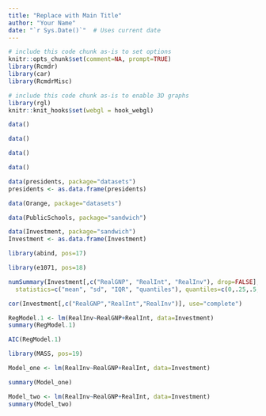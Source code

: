 ```yaml
---
title: "Replace with Main Title"
author: "Your Name"
date: "`r Sys.Date()`"  # Uses current date
---
```



```r
# include this code chunk as-is to set options
knitr::opts_chunk$set(comment=NA, prompt=TRUE)
library(Rcmdr)
library(car)
library(RcmdrMisc)
```


```r
# include this code chunk as-is to enable 3D graphs
library(rgl)
knitr::knit_hooks$set(webgl = hook_webgl)
```


```r
data()
```


```r
data()
```


```r
data()
```


```r
data()
```


```r
data(presidents, package="datasets")
presidents <- as.data.frame(presidents)
```

```r
data(Orange, package="datasets")
```

```r
data(PublicSchools, package="sandwich")
```

```r
data(Investment, package="sandwich")
Investment <- as.data.frame(Investment)
```

```r
library(abind, pos=17)
```


```r
library(e1071, pos=18)
```


```r
numSummary(Investment[,c("RealGNP", "RealInt", "RealInv"), drop=FALSE], 
  statistics=c("mean", "sd", "IQR", "quantiles"), quantiles=c(0,.25,.5,.75,1))
```

```r
cor(Investment[,c("RealGNP","RealInt","RealInv")], use="complete")
```

```r
RegModel.1 <- lm(RealInv~RealGNP+RealInt, data=Investment)
summary(RegModel.1)
```

```r
AIC(RegModel.1)
```


```r
library(MASS, pos=19)
```

```r
Model_one <- lm(RealInv~RealGNP+RealInt, data=Investment)
```


```r
summary(Model_one)
```


```r
Model_two <- lm(RealInv~RealGNP+RealInt, data=Investment)
summary(Model_two)
```

